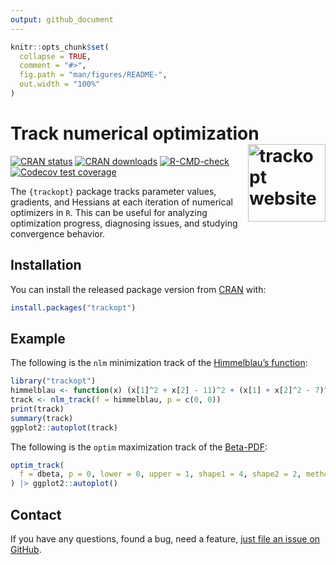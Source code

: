 ```yaml
---
output: github_document
---
```


<!-- README.md is generated from README.Rmd. Please edit that file -->

```r
knitr::opts_chunk$set(
  collapse = TRUE,
  comment = "#>",
  fig.path = "man/figures/README-",
  out.width = "100%"
)
```

# Track numerical optimization <a href="https://loelschlaeger.de/trackopt/"><img src="man/figures/logo.png" align="right" height="124" alt="trackopt website" /></a>

<!-- badges: start -->
[![CRAN status](https://www.r-pkg.org/badges/version/trackopt)](https://CRAN.R-project.org/package=trackopt)
[![CRAN downloads](https://cranlogs.r-pkg.org/badges/grand-total/trackopt)](https://CRAN.R-project.org/package=trackopt)
[![R-CMD-check](https://github.com/loelschlaeger/trackopt/workflows/R-CMD-check/badge.svg)](https://github.com/loelschlaeger/trackopt/actions)
[![Codecov test coverage](https://codecov.io/gh/loelschlaeger/trackopt/branch/main/graph/badge.svg)](https://app.codecov.io/gh/loelschlaeger/trackopt?branch=main)
<!-- badges: end -->

The `{trackopt}` package tracks parameter values, gradients, and Hessians at each iteration  of numerical optimizers in `R`. This can be useful for analyzing optimization progress, diagnosing issues, and studying convergence behavior.

## Installation

You can install the released package version from [CRAN](https://CRAN.R-project.org) with:

``` r
install.packages("trackopt")
```

## Example

The following is the `nlm` minimization track of the [Himmelblau's function](https://en.wikipedia.org/wiki/Himmelblau%27s_function):

```r
library("trackopt")
himmelblau <- function(x) (x[1]^2 + x[2] - 11)^2 + (x[1] + x[2]^2 - 7)^2
track <- nlm_track(f = himmelblau, p = c(0, 0))
print(track)
summary(track)
ggplot2::autoplot(track)
```

The following is the `optim` maximization track of the [Beta-PDF](https://en.wikipedia.org/wiki/Beta_distribution):

```r
optim_track(
  f = dbeta, p = 0, lower = 0, upper = 1, shape1 = 4, shape2 = 2, method = "Brent", minimize = FALSE
) |> ggplot2::autoplot()
```

## Contact

If you have any questions, found a bug, need a feature, [just file an issue on GitHub](https://github.com/loelschlaeger/trackopt/issues/new/choose). 
